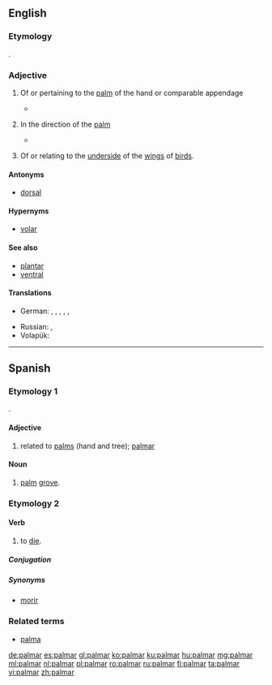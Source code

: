 ==English==

===Etymology===
{{etyl|la|en}} {{lena}} {{term|palmaris|lang=la}}.

===Adjective===
{{en-adj}}

# {{context|anatomy|not comparable|lang=en}} Of or pertaining to the [[palm]] of the hand or comparable appendage
#* {{quote-news|1988|May 20|Jack Clark|Touch of Death|Chicago Reader|url=https://securesite.chireader.com/cgi-bin/Archive/abridged2.bat?path=1988/880520/FNGRPRNT
|passage="A latent print on the '''palmar''' surface of our hands and the plantar surfaces of our foot is a scan that is entirely different from the scan on the rest of our bodies. }}
# {{context|anatomy|and|medicine|lang=en}} In the direction of the [[palm]]
#* {{quote-book|2002|John Gray Seiler|Essentials of Hand Surgery|url=http://books.google.com/books?id=Sy5vFiReInkC|isbn=0781735858|page=14
|passage= The long and ring superficialis tendons lie more '''palmar''' than the index and small.}}
# {{context|zoology|lang=en}} Of or relating to the [[underside]] of the [[wing]]s of [[bird]]s.

====Antonyms====
* {{sense|toward the palmar surface}} [[dorsal]]

====Hypernyms====
* [[volar]]

====See also====
* [[plantar]]
* [[ventral]]

====Translations====
{{trans-top|of or pertaining to the palm of the hand}}
* German: {{qualifier|technical}} {{t|de|palmar}}, {{qualifier|technical}} {{t|de|Palmar-}}, {{qualifier|technical}} {{t|de|volar}}, {{t|de|handflächenseitig}}, {{t|de|hohlhandseitig}}, {{t|de|Hand-}}
{{trans-mid}}
* Russian: {{t+|ru|ладо́нный}}, {{t|ru|пальма́рный}}
* Volapük: {{t|vo|namakevik}}
{{trans-bottom}}

----

==Spanish==

===Etymology 1===
{{etyl|la|es}} {{term|palmāris|lang=la}}.

====Adjective====
{{es-adj|pl=palmares}}

# related to [[palm|palms]] (hand and tree); [[#English|palmar]]

====Noun====
{{es-noun|m|es}}

# [[palm]] [[grove]].

===Etymology 2===

====Verb====
{{es-verb|palm|ar}}

# {{context|colloquial|lang=es}} to [[die]].

=====Conjugation=====
{{es-conj-ar|palm}}

=====Synonyms=====
* [[morir]]

===Related terms===
* [[palma]]

[[de:palmar]]
[[es:palmar]]
[[gl:palmar]]
[[ko:palmar]]
[[ku:palmar]]
[[hu:palmar]]
[[mg:palmar]]
[[ml:palmar]]
[[nl:palmar]]
[[pl:palmar]]
[[ro:palmar]]
[[ru:palmar]]
[[fi:palmar]]
[[ta:palmar]]
[[vi:palmar]]
[[zh:palmar]]